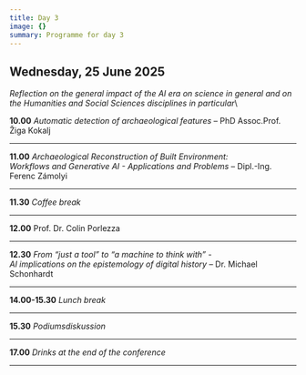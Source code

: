 ```yaml
---
title: Day 3
image: {}
summary: Programme for day 3
---
```

## Wednesday, 25 June 2025

*Reflection on the general impact of the AI ​​era on science in general and on the Humanities and Social Sciences disciplines in particular*\\

**10.00** *Automatic detection of archaeological features* – PhD Assoc.Prof. Žiga Kokalj

---

**11.00** *Archaeological Reconstruction of Built Environment:* \
&#x20;         *Workflows and Generative AI - Applications and Problems* – Dipl.-Ing. Ferenc Zámolyi

---

**11.30** *Coffee break*

---

**12.00** Prof. Dr. Colin Porlezza

---

**12.30** *From “just a tool” to “a machine to think with” -* \
&#x20;         *AI implications on the epistemology of digital history* – Dr. Michael Schonhardt

---

**14.00-15.30** *Lunch break*

---

**15.30** *Podiumsdiskussion*

---

**17.00** *Drinks at the end of the conference*

---
